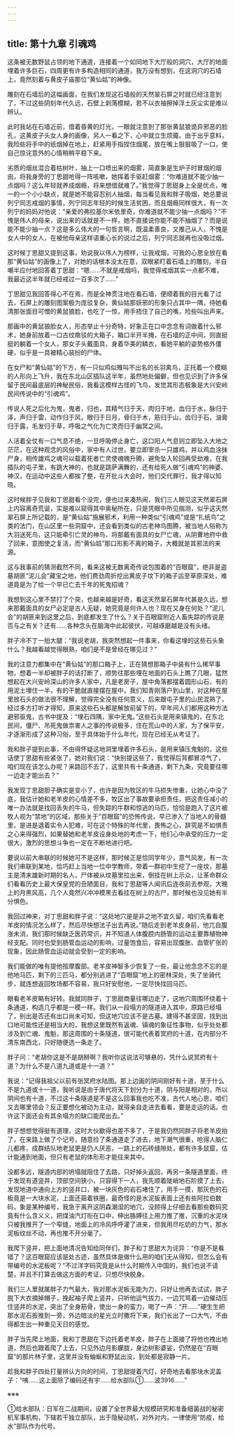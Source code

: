 ```yaml
---
---
---
```

title: 第十九章 引魂鸡
---




这条被无数野鼠占领的地下通道，连接着一个如同地下大厅般的洞穴，大厅的地面埋着许多巨石，四周更有许多构造相同的通道，我万没有想到，在这洞穴的石墙上，竟然刻着与黄皮子庙那位“黄仙姑”的神像。

雕刻在石墙后的这幅画面，在我们发现这石墙般的天然翠石屏之时就已经注意到了，不过这些阴刻年代久远，石壁上剥落模糊，若不以衣袖擦掉浮土灰尘实是难以辨认。

此时我站在石墙近前，借着昏黄的灯光，一眼就注意到了那张黄鼠狼诡异邪恶的脸孔，这黄皮子头女人身的画像，另人一看之下，心中就立生烦魇。由于出乎意料，我险些将手中的纸烟掉在地上，赶紧用手指捏住烟尾，放在嘴上狠狠吸了一口，使自己惊诧意外的心情稍稍平稳下来。

劣质的烟丝混合着枯树叶，抽上一口喷出来的烟雾，简直象是生炉子时冒烟的烟囱，将我身旁的丁思甜呛得一阵咳嗽，她挥着手驱赶烟雾：“你难道就不能少抽一点烟吗？这么年轻就养成烟瘾，将来想借就难了。”我觉得丁思甜身上全是优点，唯一的一个小小缺点，就是她不能容忍别人抽烟，每当看见我和胖子吸烟，她总要说列宁同志戒烟的事情，列宁同志年轻的时候生活贫困，而且烟瘾同样很大，有一次列宁的妈妈对他说：“亲爱的弗拉基尔米依里奇，你难道就不能少抽一点烟吗？”不愧是伟人的母亲，说出来的话就是不一样，她不直接说你能不能不抽烟了？而是说能不能少抽一点？这是多么伟大的一句哲言啊，既温柔善良，又推己从人，不愧是女人中的女人，在被他母亲这样语重心长的说过之后，列宁同志就再也没吸过烟。

这时候丁思甜又提到这事，劝说我以伟人为榜样，让我戒烟，可我的心思全放在看那“黄仙姑”的画像上了，对她的话根本没太在意，双眼紧盯着石墙上的雕刻，半自嘲半应付地回答着丁思甜：“嗯……不就是戒烟吗，我觉得戒烟其实一点都不难，我最近这半年就已经戒过一百多次了……”

丁思甜见我回答得心不在焉，而是全神贯注地在看石墙，便顺着我的目光看了过去，石屏上的雕刻图案极为庞驳复杂，黄仙姑那妖邪的形象只占其中一隅，待她看清那张面目可憎的黄鼠狼脸，也吃了一惊，用手捂住了自己的嘴，险些叫出声来。

那画中的黄鼠狼脸女人，形态举止十分奇特，好象正在口中念念有词做着什么邪术，她身前放着一口古纹癍驳的大箱子，箱口半开半掩，在石墙的正中间，则直挺挺的躺着一个女人，那女子头戴面具，身着华美的鳞衣，看她平躺的姿势格外僵硬，似乎是一具被精心装扮的尸体。

在女尸和“黄仙姑”的下方，有一只似鸡似雉叫不出名的长羽禽鸟，正托着一个模糊的人形向上飞升，我在东北山区插队这半年，虽然地处偏僻，但也见识到了许多保留于民间最底层的神秘民俗，我看这模样古怪的飞鸟，发觉其形态极象是大兴安岭民间传说中的“引魂鸡”。

传说人死之后化为鬼，鬼者，归也，其精气归于天，肉归于地，血归于水，脉归于泽，声归于雷，动作归于风，眼归于日月，骨归于木，筋归于山，齿归于石，油膏归于露，毛发归于草，呼吸之气化为亡灵而归于幽冥之间。

人活着全仗有一口气息不绝，一旦呼吸停止身亡，这口阳人气息则立即坠入大地之茫茫，在这种观念的风俗中，家中有人过世，要立即宰杀一只雄鸡，并以鸡血涂抹尸身，相传雄鸡之魂可以载着死者亡灵使魂魄升腾，避免坠入轮回再受劫难，在我插队的屯子里，有跳大神的，也就是跳萨满舞的，还有给死人做“引魂鸡”的神婆、神汉，在运动中这些人都挨了整，在开批斗大会时，他们交代罪行，我才得以知晓。

这时候胖子见我和丁思甜看个没完，便也过来凑热闹，我们三人眼见这天然翠石屏上内容离奇荒诞，实是难以窥得其中奥秘所在，只是凭眼中所见揣测，似乎这天然翠石屏上所记载的，是“黄仙姑”施展邪术，利用一种类似“引魂鸡”或是“扎纸鸟”之类的法门，在山区里一些洞窟中，还会看到类似的古老神鸟图腾，被当地人俗称为大羽送死鸟，这只能牵引亡灵的神鸟，将那戴有面具的女尸亡魂，从阴曹地府中救了回来，意图使之复活，而“黄仙姑”那口形影不离的箱子，大概就是其邪法的来源。

这与我事前的猜测截然不同，看来这被无数离奇传说包围着的“百眼窟”，绝非是盗墓胡匪“泥儿会”藏宝之地，他们费劲周折挖出黄皮子坟下的箱子运至草原深处，难道竟是为了给一个早已亡去千年的死鬼招魂？

我想到这心里不禁打了个突，也越来越是好奇，看这天然翠石屏年代甚是久远，想来那戴面具的女尸必定是古人无疑，她究竟是何许人也？现在又身在何处？“泥儿会”的胡匪来到这里之后，到底都发生了什么？关于百眼窟附近人畜失踪的传说是否与之有关？还有……各种念头在脑海中此起彼伏，可越琢磨越是没有头绪。

胖子冷不丁一拍大腿：“我说老胡，我突然想起一件事来，你看这埋的这些石头象什么？我越看越觉得眼熟，咱们是不是曾经在哪见过？”

我的注意力都集中在“黄仙姑”的那口箱子上，正在猜想那箱子中装有什么稀罕事物，想着一半却被胖子的话打断了，顺势往那些埋在地面的石头上瞧了几眼，猛然想起在大兴安岭深山的许多人家中，凡是老房子，屋中角落都摆着圆形山石，有的用泥土埋住一半，有的干脆就直接摆在屋中，我们知青刚落户到山里，对这种在屋里放石头的做法很不理解，觉得完全没有任何意义，后来跟屯子里的山民混熟了，经过多方打听才得知，原来这些石头都是解放前留下的，早年间人们都用这种方法避邪驱鬼，古书中提及：“埋石四隅，家中无鬼。”这些石头是用来镇鬼的，在东北民间，僵尸、吊死鬼做祟害人之事的传说极多，住在荒山中的人家，为了保平安，才逐渐形成了这种习俗，至于具体始于什么年代，现在已经无从考证了。

我和胖子提到此事，不由得怀疑这地洞里埋着许多石头，是用来镇压鬼魁的，这些话使丁思甜有些紧张了，她对我们说：“快别提这些了，我觉得后背都冒凉气了，咱们现在该怎么办呢？来路回不去了，这里共有十条通道，剩下九条，究竟要往哪一边走才能出去？”

我发现丁思甜胆子确实是变小了，也许是因为牧区的牛马损失惨重，让她心中没了底，我估计她和老羊皮的心情差不多，牧区出了事故要承担责任，把这责任减小的唯一办法就是找回丢失的牛马，但失踪的牛群和惊逃的马匹，恰恰是跑入了这片被牧人视为“禁地”的区域，那些关于“百眼窟”的恐怖传说，早已渗入了当地人的骨髓里，是进是退着实令人犯难，可在这个特殊的年代里，畏怖之心，辞究是不如惧责之心来得强烈，如果替她和老羊皮设身处地的考虑一下，他们心中承受的压力一定很大，激烈的思想斗争也一定在不断地进行吧。

要说以前大串联的时候她可不是这样，那时候正是恰同学年少，意气风发，有一次我们串联到某地，恰巧赶上当地一位中学教师，带着一群初中生挖了一座坟，那墓主是清末雄新时期的名人，尸体被从坟墓里拉出来，倒挂在树上示众，让革命群众们看看历史上最大保皇党的丑陋面目，我和丁思甜等人闻讯后连夜前去参观，大晚上的月黑风高，几个人竟然兴冲冲模黑去看挂在树上的古尸，那时候也没见她有半分惧色。

我回过神来，对丁思甜和胖子说：“这处地穴是是非之地不宜久留，咱们先看看老羊皮的情况怎么样了，然后尽快想法子出去再说。”随后走到老羊皮身前，他兀自腹涨未消，我们那时候缺乏医药常识，并不知道人体腹腔内肠管的运动主要靠植物神经支配。同时也受到肠管血运动的影响，过量饱食后，容易出现腹胀、血管扩张的现象，因此肠管血运动就会受到一定的影响。

我们能做的唯有提他按摩腹部。老羊皮神智多少恢复了一些，最让他念念不忘的是他地马匹，剩下的三匹马，都分别逃进了“百眼窟”地上的密林深处，失了坐骑代步，就连想返回牧场都不容易，我只好安慰他，一定尽快找回马匹。

眼看老羊皮略有好转。我就同胖子，丁思甜商量往哪边走了，这地穴周围环绕着十条通道，构造几乎都是一模一样。我们从一段塌方的隧道进入其中，原路已经塌了，别出是否还有出口尚未可知，但这地穴应该不是古墓。建得不甚坚固，找到出口地可能性还是相当大的，我想这里既然有返魂、镇魂的象征性事物，似乎处处都涉及到亡魂、鬼魁，那这周围的十条隧道，很可能代表着冥府的十道，在内部分不清东南西北，只好随便选一条走了。

胖子问：“老胡你这是不是胡掰啊？我听你这说法可够悬的，凭什么说冥府有十道？为什么不是八道九道或是十一道？”

我说：“记得我祖父以前有张冥府水陆图。那上边画的阴间刚好有十道，至于什么不是九道或十一道，我听说是由于唐代将天下划分为十道，阴与阳是相对的，所以阴间也有十道，不过这十条隧道是不是这么回事我也吃不准，古代人地心思，咱们又去哪里领会？反正要想化被动为主动，就得亲自走进去看看，要是走运的话。也许这下面还会有其余塌方的缺口能爬出去。”

胖子想想觉得挺有道理，这时大伙歇得也差不多了，于是我仍然同胖子将老羊皮抬了，在来路上做了个记号，随意捡了条通道走了进去，地下潮气很重，呛得人脑仁儿都疼，成群结队地老鼠更是仍人厌恶，一路上的石砖缝隙处，都有许多鼠窟，估计能通到地面，但只有老鼠的体形形才能往来其中。

没都多远，隧道内部的坍塌就阻住了去路，只好掉头返回，再另一条隧道里面，终于发现有道竖井，顶部空间狭小，只容得下一人，我先顺着陡峭地石阶摸了上去，发现地道中通向上方的竖井口，被一块灰色的岩石堵住了，用手一摸，那灰色的石板竟是一大块水泥，上面还箍着铁圈，最奇怪的是水泥扳表面上还有些阿拉伯数码，象是某种编号，我急于离开这阴森潮湿的地穴，没顾得上仔细去看那些数码究竟有什么含义义，把煤油汽灯衔在口中，伸出胳膊往上用力推了推，沉重的水泥块只被我推开了一个窄缝，地面上的冷风呼呼灌了进来，但我用尽吃奶的力气，那水泥板纹丝不动，再也推不开分毫了。

我爬下竖井，把上面地清况告知给同伴们，胖子和丁思甜大为诧异：“你是不是看错了？这百眼窟应该是处古迹，虽然具体是做什么用的咱们无从得知，但怎么会有带编号的水泥板呢？”不过洋字码究竟是从什么时期传入中国的，我们也说不请楚，并且不打算去做这方面的考证，只想尽快脱身。

我们三人里就属胖子力气最大，我对那水泥板无能为力，只好让他再去试试，胖子脱下大衣摘掉帽子，挽起袖子爬上竖井，只听他运气拔力，一边咒骂着一边催动压住竖井的水泥，突出了全身筋骨，使出一身的蛮力，喝了一声：“开……”硬生生把那水泥石扳推到一旁，外边暗淡的星光立时撒将下来，我们长出了一口大气，不由得都生出一种重见天日的感觉。

胖子当先爬上地面，我和丁思甜在下边托着老羊皮，胖子在上面接了将他也拽出地道，然后也跟着爬了上去，只见外边月影朦胧，身边树影婆娑，仍然是在“百眼窟”的那片林子里，这里并没有蚰蜒和野鼠出没，到处都是寂静一片。

趁我和胖子四处打量辨认方向的时间，丁思甜提着汽灯，好奇地去看那块水泥盖子：“咦……这上面除了编码还有宇……给水部队①……波3916……”

※※※

①给水部队：日军在二战期间，设置了全世界最大规模研究和准备细菌战的秘密机军事机构，下辖若干独立部队，出于隐秘动机，对外对内，一律使用“防疫，给水”部队作为代号。
